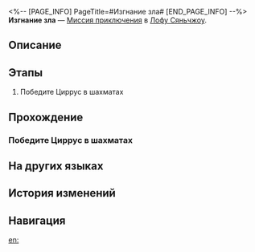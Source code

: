 <%-- [PAGE_INFO]
PageTitle=#Изгнание зла#
[END_PAGE_INFO] --%>
{{Дополнить|Диалоги.}}
{{Миссия Инфобокс
|id              = 4072023
|Название        = 
|Изображение     = Миссия Изгнание зла.png
|Тип             = Миссия приключения
|Событие         = 
|Глава           = 
|Условия         = 
|Персонажи       = Первопроходец
|СтартЛокация    = [[Лофу Сяньчжоу]] — [[Иллюзорный лабиринт: Циррус]]
|Мир             = Лофу Сяньчжоу
|Предыдущая      = 
|Следующая       = 
|Награды         = 
}}
'''Изгнание зла''' — [[Миссия приключения]] в [[Лофу Сяньчжоу]].

==Описание==
{{Описание|<!--официальное описание из Перекрёстка судеб-->}}

==Этапы==
# Победите Циррус в шахматах

==Прохождение==
{{Дополнить}}
===Победите Циррус в шахматах===
{{Описание миссии|тип=Миссия приключения|локация=Иллюзорный лабиринт: Циррус|Циррус частенько использует аналогии типа «пешки» и «шахматы», описывая людей и ситуации... А вам же нужно победить её на шахматной доске.}}
{{Диалог Начало}}
{{Диалог Конец}}

==На других языках==
{{На других языках
|en   = Begone, Evil
|zhs  = 斩邪除恶
|zht  = 斬邪除惡
|ja   = 害悪駆除
|ko   = 악의 정화
|es   = Expulsión del mal
|fr   = Vade retro
|ru   = Изгнание зла
|th   = ปราบวิญญาณสุดเฮี้ยน
|vi   = Trảm Tà Trừ Yêu
|de   = Austreibung des Bösen
|id   = Membasmi Kejahatan
|pt   = Mal, Desapareça
}}

==История изменений==
{{История изменений|3.5}}

==Навигация==
{{Миссия приключения Навбокс|Глава }}

[[en:]]
